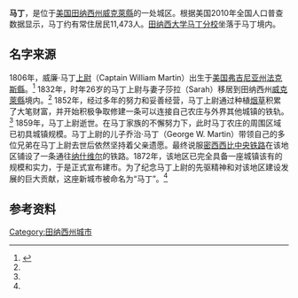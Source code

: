 {{Infobox settlement
|official_name = 马丁
|settlement_type = [[城区|城区]]
|nickname = 
|motto = 

<!-- Images -->
|image_skyline = Martin-Lindell-Street-tn.jpg
|imagesize = 250px
|image_caption = 马丁境内一处街景
|image_flag = 
|image_seal = 

<!-- Maps -->
|image_map = File:Weakley County Tennessee Incorporated and Unincorporated areas Martin Highlighted 4746240.svg
|mapsize = 250px
|map_caption = 马丁在田纳西州内的地理方位
|image_map1 = 
|mapsize1 = 
|map_caption1 = 

<!-- Location -->
|subdivision_type = [[国家|国家]]
|subdivision_name = {{USA}}
|subdivision_type1 = 州
|subdivision_name1 = [[田纳西州|田纳西州]]
|subdivision_type2 = [[县|县]]
|subdivision_name2 = [[威克萊縣_(田納西州)|威克萊]]

<!-- Government -->
|government_footnotes = 
|government_type = 
|leader_title = 
|leader_name = 
|leader_title1 = 
|leader_name1 = 
|established_title = 
|established_date = 

<!-- Area -->
|unit_pref = Imperial
|area_footnotes = <ref name="CenPopGazetteer2019">{{cite web|title=2019 U.S. Gazetteer Files|url=https://www2.census.gov/geo/docs/maps-data/data/gazetteer/2019_Gazetteer/2019_gaz_place_47.txt|publisher=United States Census Bureau|accessdate=2020-07-30}}</ref>
|area_magnitude = 
|area_total_km2 = 32.24
|area_land_km2 = 32.13
|area_water_km2 = 0.11
|area_total_sq_mi = 12.45
|area_land_sq_mi = 12.40
|area_water_sq_mi = 0.04

<!-- Population -->
|population_as_of = [[2010_United_States_Census|2010]]
|population_footnotes = 
|population_total = 11473
|population_density_km2 = 326.31
|population_density_sq_mi = 845.14

<!-- General information -->
|timezone = [[北美中部时区|北美中部时区]]
|utc_offset = -6
|timezone_DST = CDT
|utc_offset_DST = -5
|elevation_footnotes = 
|elevation_m = 124
|elevation_ft = 407
|coordinates = {{coord|36|20|31|N|88|51|6|W|region:US_type:city|display=inline,title}}
|postal_code_type = [[邮编|邮编]]区段
|postal_code = 38237-38238
|area_code = 731
|blank_name = [[Federal_Information_Processing_Standard|FIPS code]]
|blank_info = 47-46240<ref name="GR2">{{cite web|url=https://www.census.gov|publisher=[[United_States_Census_Bureau|United States Census Bureau]]|accessdate=2008-01-31|title=U.S. Census website|archive-date=2008-04-21|archive-url=https://web.archive.org/web/20080421034031/http://www.census.gov/|dead-url=no}}</ref>
|blank1_name = [[Geographic_Names_Information_System|GNIS]] feature ID
|blank1_info = 1292789<ref name="GR3">{{cite web|url=http://geonames.usgs.gov|accessdate=2008-01-31|title=US Board on Geographic Names|publisher=[[United_States_Geological_Survey|United States Geological Survey]]|date=2007-10-25|archive-date=2012-02-26|archive-url=https://www.webcitation.org/65jET5cdV?url=http://geonames.usgs.gov/|dead-url=no}}</ref>
|website = http://www.cityofmartin.net/
|footnotes = 
|pop_est_as_of = 2019
|pop_est_footnotes = <ref name="USCensusEst2019CenPopScriptOnlyDirtyFixDoNotUse">{{cite web|url=https://www.census.gov/programs-surveys/popest/data/tables.2019.html|date=2020-05-24|title=Population and Housing Unit Estimates|publisher=United States Census Bureau|accessdate=2020-05-27|archive-date=2019-07-26|archive-url=https://web.archive.org/web/20190726235959/https://www.census.gov/programs-surveys/popest/data/tables.2019.html|dead-url=no}}</ref>
|population_est = 10484
}}

'''马丁'''，是位于[[美国|美国]][[田纳西州|田纳西州]][[威克萊縣_(田納西州)|威克萊縣]]的一处城区。根据美国2010年全国人口普查数据显示，马丁约有常住居民11,473人。[[田纳西大学马丁分校|田纳西大学马丁分校]]坐落于马丁境内。

==名字来源==

1806年，威廉·马丁[[上尉|上尉]]（Captain William Martin）出生于[[美国|美国]][[弗吉尼亚州|弗吉尼亚州]][[哈利法克斯縣_(維吉尼亞州)|法克斯縣]]。<ref name="William Wartin">{{Cite web|url=https://www.utm.edu/departments/special_collections/wc_hist/martinw.php|title=William Wartin|website=www.utm.edu|access-date=2016-07-04}}</ref> 1832年，时年26岁的马丁上尉与妻子莎拉（Sarah）移居到田纳西州[[威克萊縣_(田納西州)|威克萊縣]]境内。<ref name="William Wartin"/> 1852年，经过多年的努力和妥善经营，马丁上尉通过种植[[烟草|烟草]]积累了大笔财富，并开始积极争取修建一条可以连接自己农庄与外界其他城镇的铁轨。<ref name="William Wartin"/> 1859年，马丁上尉逝世。在马丁家族的不懈努力下，此时马丁农庄的周围区域已初具城镇规模。马丁上尉的儿子乔治·马丁（George W. Martin）带领自己的多位兄弟在马丁上尉去世后依然坚持着父亲遗愿。最终说服[[密西西比中央铁路|密西西比中央铁路]]在该地区铺设了一条通往[[纳什维尔|纳什维尔]]的铁路。1872年，该地区已完全具备一座城镇该有的规模和实力，于是正式宣布建市。为了纪念马丁上尉的先驱精神和对该地区建设发展的巨大贡献，这座新城市被命名为“马丁”。<ref name="William Wartin"/>

==参考资料==
<references/>

[[Category:田纳西州城市|Category:田纳西州城市]]